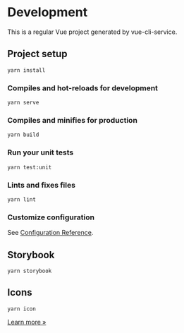 
<Meta title="Docs/Development" />

# Development

This is a regular Vue project generated by vue-cli-service.

## Project setup

```
yarn install
```

### Compiles and hot-reloads for development

```
yarn serve
```

### Compiles and minifies for production

```
yarn build
```

### Run your unit tests

```
yarn test:unit
```

### Lints and fixes files

```
yarn lint
```

### Customize configuration

See [Configuration Reference](https://cli.vuejs.org/config/).

## Storybook

```
yarn storybook
```

## Icons

```
yarn icon
```

[Learn more &raquo;](/?path=/story/docs-svgv--page#svg-what)
